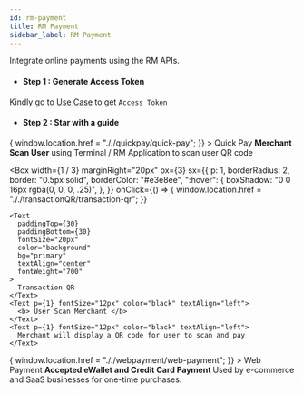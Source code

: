 ```yaml
---
id: rm-payment
title: RM Payment
sidebar_label: RM Payment
---
```



Integrate online payments using the RM APIs.

- #### Step 1 : Generate Access Token

Kindly go to [Use Case](../introduction/usecase) to get `Access Token`

- #### Step 2 : Star with a guide

<Flex mx={10} width="100%">
  <Box
    width={1 / 3}
    marginRight="20px"
    px={3}
    sx={{
      p: 1,
      borderRadius: 2,
      border: "0.5px solid",
      borderColor: "#e3e8ee",
      ":hover": {
        boxShadow: "0 0 16px rgba(0, 0, 0, .25)",
      },
    }}
    onClick={() => {
      window.location.href = "././quickpay/quick-pay";
    }}
  >
    <Text
      p={30}
      fontSize="20px"
      color="background"
      bg="primary"
      textAlign="center"
      fontWeight="700"
    >
      Quick Pay
    </Text>
    <Text p={1} fontSize="12px" color="black" textAlign="left">
      <b> Merchant Scan User</b>
    </Text>
    <Text p={1} fontSize="12px" color="black" textAlign="left">
      using Terminal / RM Application to scan user QR code
    </Text>
  </Box>

  <Box
    width={1 / 3}
    marginRight="20px"
    px={3}
    sx={{
      p: 1,
      borderRadius: 2,
      border: "0.5px solid",
      borderColor: "#e3e8ee",
      ":hover": {
        boxShadow: "0 0 16px rgba(0, 0, 0, .25)",
      },
    }}
      onClick={() => {
      window.location.href = "././transactionQR/transaction-qr";
    }}
  >
    <Text
      paddingTop={30}
      paddingBottom={30}
      fontSize="20px"
      color="background"
      bg="primary"
      textAlign="center"
      fontWeight="700"
    >
      Transaction QR
    </Text>
    <Text p={1} fontSize="12px" color="black" textAlign="left">
      <b> User Scan Merchant </b>
    </Text>
    <Text p={1} fontSize="12px" color="black" textAlign="left">
      Merchant will display a QR code for user to scan and pay
    </Text>
  </Box>
  <Box
    width={1 / 3}
    px={3}
    sx={{
      p: 1,
      borderRadius: 2,
      border: "0.5px solid",
      borderColor: "#e3e8ee",
      ":hover": {
        boxShadow: "0 0 16px rgba(0, 0, 0, .25)",
      },
    }}
      onClick={() => {
      window.location.href = "././webpayment/web-payment";
    }}
  >
    <Text
      paddingTop={30}
      paddingBottom={30}
      fontSize="20px"
      color="background"
      bg="primary"
      textAlign="center"
      fontWeight="700"
    >
      Web Payment
    </Text>
    <Text p={1} fontSize="12px" color="black" textAlign="left">
      <b> Accepted eWallet and Credit Card Payment </b>
    </Text>
    <Text p={1} fontSize="12px" color="black" textAlign="left">
      Used by e-commerce and SaaS businesses for one-time purchases.
    </Text>
  </Box>
</Flex>

<!--
For Merchant that using RM API to intergrate their E-Commerce platform :-

Web Payment
Mobile Payment
Mobile Browser

For Merchant that using Shop / Cafe :-

Transaction QR

- Redirect URL (URL to redirect after payment is made)
- Notify URL (This is a notify URL or callback URL to inform server on transaction status after payment made.)

QuickPay

Intergrate for Vending Machine :-

Transaction QR

Intergrate Supermarket

QuickPay
( To make payments with Quick Pay. Merchant to scan user's wallet.

- Scope: manage_payment
- Authentication: Access token obtained from Generate Access Token into Authorization header value as Bearer [access_token].
- If merchant has not entered Webhook URL and/or Client Public Key in Merchant Portal, system will throw error as below: ) -->
